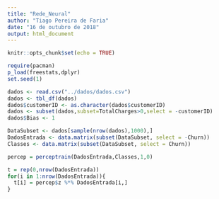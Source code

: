 ```yaml
---
title: "Rede_Neural"
author: "Tiago Pereira de Faria"
date: "16 de outubro de 2018"
output: html_document
---
```


```r
knitr::opts_chunk$set(echo = TRUE)
```

```r
require(pacman)
p_load(freestats,dplyr)
set.seed(1)

dados <- read.csv("../dados/dados.csv")
dados <- tbl_df(dados)
dados$customerID <- as.character(dados$customerID)
dados <- subset(dados,subset=TotalCharges>0,select = -customerID)
dados$Bias <- 1

DataSubset <- dados[sample(nrow(dados),1000),]
DadosEntrada <- data.matrix(subset(DataSubset, select = -Churn))
Classes <- data.matrix(subset(DataSubset, select = Churn))

percep = perceptrain(DadosEntrada,Classes,1,0)

t = rep(0,nrow(DadosEntrada))
for(i in 1:nrow(DadosEntrada)){
  t[i] = percep$z %*% DadosEntrada[i,]
}
```

